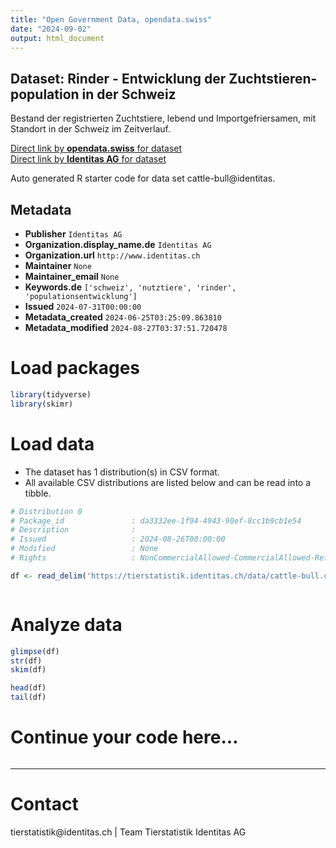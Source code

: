 ```yaml
---
title: "Open Government Data, opendata.swiss"
date: "2024-09-02"
output: html_document
---
```


## Dataset: Rinder - Entwicklung der Zuchtstieren-population in der Schweiz

Bestand der registrierten Zuchtstiere, lebend und Importgefriersamen, mit Standort in der Schweiz im Zeitverlauf.

[Direct link by **opendata.swiss** for dataset](https://opendata.swiss/de/dataset/rinder-entwicklung-der-zuchtstieren-population-in-der-schweiz)<br>
[Direct link by **Identitas AG** for dataset](https://tierstatistik.identitas.ch/)

Auto generated R starter code for data set cattle-bull@identitas.

## Metadata

- **Publisher** `Identitas AG`
- **Organization.display_name.de** `Identitas AG`
- **Organization.url** `http://www.identitas.ch`
- **Maintainer** `None`
- **Maintainer_email** `None`
- **Keywords.de** `['schweiz', 'nutztiere', 'rinder', 'populationsentwicklung']`
- **Issued** `2024-07-31T00:00:00`
- **Metadata_created** `2024-06-25T03:25:09.863810`
- **Metadata_modified** `2024-08-27T03:37:51.720478`


# Load packages

```r

library(tidyverse)
library(skimr)

```

# Load data

-   The dataset has 1 distribution(s) in CSV format.
-   All available CSV distributions are listed below and can be read into a tibble.

```r

# Distribution 0
# Package_id               : da3332ee-1f94-4943-90ef-8cc1b9cb1e54
# Description              : 
# Issued                   : 2024-08-26T00:00:00
# Modified                 : None
# Rights                   : NonCommercialAllowed-CommercialAllowed-ReferenceRequired

df <- read_delim('https://tierstatistik.identitas.ch/data/cattle-bull.csv')



```

# Analyze data

```r

glimpse(df)
str(df)
skim(df)

head(df)
tail(df)

```

# Continue your code here...

```r

```

------------------------------------------------------------------------

# Contact

tierstatistik@identitas.ch | Team Tierstatistik Identitas AG
